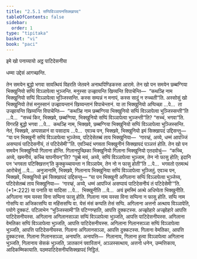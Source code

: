 ```yaml
---
title: "2.5.1 सप्पिविञ्ञापनसिक्खापद"
tableOfContents: false
sidebar:
  order: 1
type: "tipitaka"
basket: "vi"
book: "paci"
---
```



<DynamicBreadcrumb />


<Paragraph number="3528" type="center" book="paci">
इमे खो पनाय्यायो अट्ठ पाटिदेसनीया

  
धम्मा उद्देसं आगच्छन्ति.


</Paragraph>

<Division number="1228" book="paci">

<Paragraph number="3529" book="paci">
तेन समयेन बुद्धो भगवा सावत्थियं विहरति जेतवने अनाथपिण्डिकस्स आरामे. तेन खो पन समयेन छब्बग्गिया भिक्खुनियो सप्पिं विञ्ञापेत्वा भुञ्जन्ति. मनुस्सा उज्झायन्ति खिय्यन्ति विपाचेन्ति—  “कथञ्हि नाम भिक्खुनियो सप्पिं विञ्ञापेत्वा भुञ्जिस्सन्ति. कस्स सम्पन्नं न मनापं, कस्स सादुं न रुच्चती”ति.
</Paragraph>

<Paragraph number="3530" book="paci">
अस्सोसुं खो भिक्खुनियो तेसं मनुस्सानं उज्झायन्तानं खिय्यन्तानं विपाचेन्तानं. या ता भिक्खुनियो अप्पिच्छा …पे…  ता उज्झायन्ति खिय्यन्ति विपाचेन्ति—  “कथञ्हि नाम छब्बग्गिया भिक्खुनियो सप्पिं विञ्ञापेत्वा भुञ्जिस्सन्ती”ति …पे…  “सच्चं किर, भिक्खवे, छब्बग्गिया, भिक्खुनियो सप्पिं विञ्ञापेत्वा भुञ्जन्ती”ति? “सच्चं, भगवा”ति. विगरहि बुद्धो भगवा …पे…  कथञ्हि नाम, भिक्खवे, छब्बग्गिया भिक्खुनियो सप्पिं विञ्ञापेत्वा भुञ्जिस्सन्ति. नेतं, भिक्खवे, अप्पसन्नानं वा पसादाय …पे…  एवञ्च पन, भिक्खवे, भिक्खुनियो इमं सिक्खापदं उद्दिसन्तु—
</Paragraph>

<Paragraph number="3531" book="paci">
<Emphasis>“या पन भिक्खुनी सप्पिं विञ्ञापेत्वा भुञ्जेय्य, पटिदेसेतब्बं ताय भिक्खुनिया—  ‘गारय्हं, अय्ये, धम्मं आपज्जिं असप्पायं पाटिदेसनीयं, तं पटिदेसेमी’”</Emphasis>ति.
</Paragraph>

<Paragraph number="3532" book="paci">
एवञ्चिदं भगवता भिक्खुनीनं सिक्खापदं पञ्ञत्तं होति.
</Paragraph>

</Division>
<Division number="1229" book="paci">

<Paragraph number="3533" book="paci">
तेन खो पन समयेन भिक्खुनियो गिलाना होन्ति. गिलानपुच्छिका भिक्खुनियो गिलाना भिक्खुनियो एतदवोचुं—  “कच्चि, अय्ये, खमनीयं, कच्चि यापनीयन्”ति? “पुब्बे मयं, अय्ये, सप्पिं विञ्ञापेत्वा भुञ्जाम, तेन नो फासु होति; इदानि पन ‘भगवता पटिक्खित्तन्’ति कुक्कुच्चायन्ता न विञ्ञापेम, तेन नो न फासु होती”ति …पे…  भगवतो एतमत्थं आरोचेसुं …पे…  अनुजानामि, भिक्खवे, गिलानाय भिक्खुनिया सप्पिं विञ्ञापेत्वा भुञ्जितुं. एवञ्च पन, भिक्खवे, भिक्खुनियो इमं सिक्खापदं उद्दिसन्तु—
</Paragraph>

</Division>
<Division number="1230" book="paci">

<Paragraph number="3534" book="paci">
<Emphasis>“या पन भिक्खुनी अगिलाना सप्पिं विञ्ञापेत्वा भुञ्जेय्य, पटिदेसेतब्बं ताय भिक्खुनिया—  ‘गारय्हं, अय्ये, धम्मं आपज्जिं असप्पायं पाटिदेसनीयं तं पटिदेसेमी’”</Emphasis>ति. (*1*:<Emphasis>222</Emphasis>)
</Paragraph>

</Division>
<Division number="1231" book="paci">

<Paragraph number="3535" book="paci">
<Emphasis>या पना</Emphasis>ति या यादिसा …पे…  <Emphasis>भिक्खुनी</Emphasis>ति …पे…  अयं इमस्मिं अत्थे अधिप्पेता भिक्खुनीति.
</Paragraph>

<Paragraph number="3536" book="paci">
<Emphasis>अगिलाना</Emphasis> नाम यस्सा विना सप्पिना फासु होति.
</Paragraph>

<Paragraph number="3537" book="paci">
<Emphasis>गिलाना</Emphasis> नाम यस्सा विना सप्पिना न फासु होति.
</Paragraph>

<Paragraph number="3538" book="paci">
<Emphasis>सप्पि</Emphasis> नाम गोसप्पि वा अजिकासप्पि वा महिंससप्पि वा. येसं मंसं कप्पति तेसं सप्पि.
</Paragraph>

<Paragraph number="3539" book="paci">
अगिलाना अत्तनो अत्थाय विञ्ञापेति, पयोगे दुक्कटं. पटिलाभेन “भुञ्जिस्सामी”ति पटिग्गण्हाति, आपत्ति दुक्कटस्स. अज्झोहारे अज्झोहारे आपत्ति पाटिदेसनीयस्स.
</Paragraph>

</Division>
<Division number="1232" book="paci">

<Paragraph number="3540" book="paci">
अगिलाना अगिलानसञ्ञा सप्पिं विञ्ञापेत्वा भुञ्जति, आपत्ति पाटिदेसनीयस्स. अगिलाना वेमतिका सप्पिं विञ्ञापेत्वा भुञ्जति, आपत्ति पाटिदेसनीयस्स. अगिलाना गिलानसञ्ञा सप्पिं विञ्ञापेत्वा भुञ्जति, आपत्ति पाटिदेसनीयस्स.
</Paragraph>

<Paragraph number="3541" book="paci">
गिलाना अगिलानसञ्ञा, आपत्ति दुक्कटस्स. गिलाना वेमतिका, आपत्ति दुक्कटस्स. गिलाना गिलानसञ्ञा, अनापत्ति.
</Paragraph>

</Division>
<Division number="1233" book="paci">

<Paragraph number="3542" book="paci">
अनापत्ति—  गिलानाय, गिलाना हुत्वा विञ्ञापेत्वा अगिलाना भुञ्जति, गिलानाय सेसकं भुञ्जति, ञातकानं पवारितानं, अञ्ञस्सत्थाय, अत्तनो धनेन, उम्मत्तिकाय, आदिकम्मिकायाति.

</Paragraph>
</Division>

<Paragraph number="3543" type="center" book="paci">
पठमपाटिदेसनीयसिक्खापदं निट्ठितं.
</Paragraph>